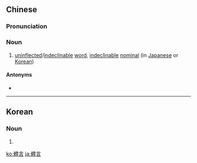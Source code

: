 {{also|体言}}
==Chinese==
{{zh-forms|s=体言}}

===Pronunciation===
{{zh-pron
|m=tǐyán
|cat=n
}}

===Noun===
{{zh-noun}}

# [[uninflected]]/[[indeclinable]] [[word]], [[indeclinable]] [[nominal]] (in [[Japanese]] or [[Korean]])

====Antonyms====
* {{zh-l|用言}}

{{zh-cat|Grammar}}

----

==Korean==
{{ko-hanjatab}}

===Noun===
{{ko-noun|hj|hangeul=체언}}

# {{hanja form of|체언|[[uninflected]]/[[indeclinable]] [[word]], [[indeclinable]] [[nominal]] (in [[Japanese]] or [[Korean]]}}

[[ko:體言]]
[[ja:體言]]